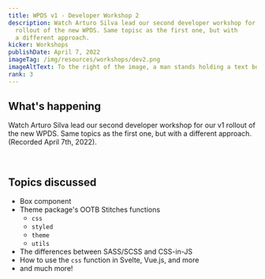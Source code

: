 ```yaml
---
title: WPDS v1 - Developer Workshop 2
description: Watch Arturo Silva lead our second developer workshop for our v1
  rollout of the new WPDS. Same topisc as the first one, but with
  a different approach.
kicker: Workshops
publishDate: April 7, 2022
imageTag: /img/resources/workshops/dev2.png
imageAltText: To the right of the image, a man stands holding a text box with both hands. In front of him a large website floats in front of him. He appears to be inserting the text box into the upper left of the website. On the upper left of the image, the word 'WORKSHOP' appears in large bold letters. The words below this say 'Session 2 - WPDS for Developers'. 'WP Design System' appears on the lower left.
rank: 3
---
```


## What's happening

Watch Arturo Silva lead our second developer workshop for our v1 rollout of the new
WPDS. Same topics as the first one, but with a different approach. (Recorded April
7th, 2022).

<br />

## Topics discussed

- Box component
- Theme package's OOTB Stitches functions
  - `css`
  - `styled`
  - `theme`
  - `utils`
- The differences between SASS/SCSS and CSS-in-JS
- How to use the `css` function in Svelte, Vue.js, and more
- and much more!

<br />

<YoutubeEmbed videoid="pDQK-UJ2LJQ" />
